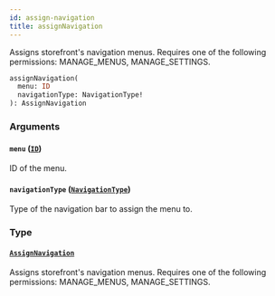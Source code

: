 ```yaml
---
id: assign-navigation
title: assignNavigation
---
```



Assigns storefront's navigation menus. Requires one of the following permissions: MANAGE_MENUS, MANAGE_SETTINGS.

```graphql
assignNavigation(
  menu: ID
  navigationType: NavigationType!
): AssignNavigation
```


### Arguments

#### `menu` ([`ID`](../../../developer/api-reference/scalars/id))

ID of the menu.


#### `navigationType` ([`NavigationType`](../../../developer/api-reference/enums/navigation-type))

Type of the navigation bar to assign the menu to.


### Type

#### [`AssignNavigation`](../../../developer/api-reference/objects/assign-navigation) 

Assigns storefront's navigation menus. Requires one of the following permissions: MANAGE_MENUS, MANAGE_SETTINGS.




